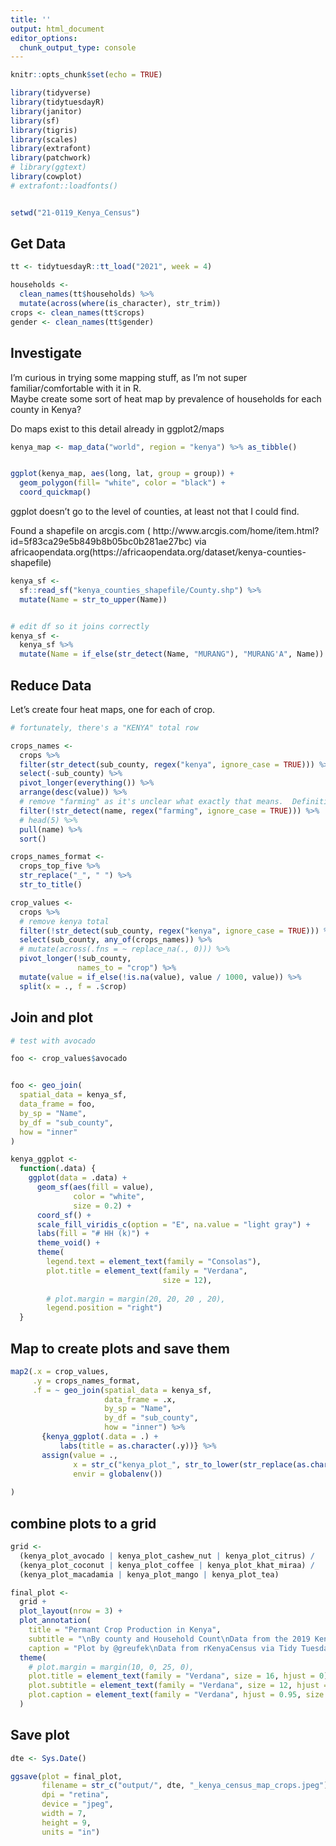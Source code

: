 ```yaml
---
title: ''
output: html_document
editor_options: 
  chunk_output_type: console
---
```


```r
knitr::opts_chunk$set(echo = TRUE)

library(tidyverse)
library(tidytuesdayR)
library(janitor)
library(sf)
library(tigris)
library(scales)
library(extrafont)
library(patchwork)
# library(ggtext)
library(cowplot)
# extrafont::loadfonts()


setwd("21-0119_Kenya_Census")
```

## Get Data

```r
tt <- tidytuesdayR::tt_load("2021", week = 4)

households <- 
  clean_names(tt$households) %>% 
  mutate(across(where(is_character), str_trim))
crops <- clean_names(tt$crops)
gender <- clean_names(tt$gender)

```

## Investigate

I'm curious in trying some mapping stuff, as I'm not super familiar/comfortable with it in R.  
Maybe create some sort of heat map by prevalence of households for each county in Kenya?

Do maps exist to this detail already in ggplot2/maps

```r
kenya_map <- map_data("world", region = "kenya") %>% as_tibble()


ggplot(kenya_map, aes(long, lat, group = group)) +
  geom_polygon(fill= "white", color = "black") + 
  coord_quickmap()


```

ggplot doesn't go to the level of counties, at least not that I could find.

Found a shapefile on arcgis.com (	http://www.arcgis.com/home/item.html?id=5f83ca29e5b849b8b05bc0b281ae27bc) via africaopendata.org(https://africaopendata.org/dataset/kenya-counties-shapefile)

```r
kenya_sf <- 
  sf::read_sf("kenya_counties_shapefile/County.shp") %>% 
  mutate(Name = str_to_upper(Name))


# edit df so it joins correctly
kenya_sf <- 
  kenya_sf %>% 
  mutate(Name = if_else(str_detect(Name, "MURANG"), "MURANG'A", Name))
```

## Reduce Data

Let's create four heat maps, one for each of crop.

```r
# fortunately, there's a "KENYA" total row

crops_names <- 
  crops %>% 
  filter(str_detect(sub_county, regex("kenya", ignore_case = TRUE))) %>% 
  select(-sub_county) %>% 
  pivot_longer(everything()) %>% 
  arrange(desc(value)) %>% 
  # remove "farming" as it's unclear what exactly that means.  Definition is "Population growing farming crops"
  filter(!str_detect(name, regex("farming", ignore_case = TRUE))) %>% 
  # head(5) %>% 
  pull(name) %>% 
  sort()

crops_names_format <- 
  crops_top_five %>% 
  str_replace("_", " ") %>% 
  str_to_title()

crop_values <- 
  crops %>% 
  # remove kenya total
  filter(!str_detect(sub_county, regex("kenya", ignore_case = TRUE))) %>% 
  select(sub_county, any_of(crops_names)) %>% 
  # mutate(across(.fns = ~ replace_na(., 0))) %>% 
  pivot_longer(!sub_county, 
               names_to = "crop") %>% 
  mutate(value = if_else(!is.na(value), value / 1000, value)) %>% 
  split(x = ., f = .$crop)


```


## Join and plot

```r
# test with avocado

foo <- crop_values$avocado


foo <- geo_join(
  spatial_data = kenya_sf, 
  data_frame = foo, 
  by_sp = "Name", 
  by_df = "sub_county", 
  how = "inner"
)
```

```r

kenya_ggplot <- 
  function(.data) {
    ggplot(data = .data) +
      geom_sf(aes(fill = value), 
              color = "white", 
              size = 0.2) + 
      coord_sf() + 
      scale_fill_viridis_c(option = "E", na.value = "light gray") + 
      labs(fill = "# HH (k)") + 
      theme_void() +
      theme(
        legend.text = element_text(family = "Consolas"), 
        plot.title = element_text(family = "Verdana", 
                                  size = 12), 
        
        # plot.margin = margin(20, 20, 20 , 20), 
        legend.position = "right") 
  }
```

## Map to create plots and save them

```r



map2(.x = crop_values, 
     .y = crops_names_format,
     .f = ~ geo_join(spatial_data = kenya_sf, 
                     data_frame = .x, 
                     by_sp = "Name", 
                     by_df = "sub_county", 
                     how = "inner") %>% 
       {kenya_ggplot(.data = .) + 
           labs(title = as.character(.y))} %>% 
       assign(value = ., 
              x = str_c("kenya_plot_", str_to_lower(str_replace(as.character(.y), " ", "_"))), 
              envir = globalenv())
     
)
```


## combine plots to a grid

```r
grid <- 
  (kenya_plot_avocado | kenya_plot_cashew_nut | kenya_plot_citrus) / 
  (kenya_plot_coconut | kenya_plot_coffee | kenya_plot_khat_miraa) / 
  (kenya_plot_macadamia | kenya_plot_mango | kenya_plot_tea)

final_plot <- 
  grid +
  plot_layout(nrow = 3) +
  plot_annotation(
    title = "Permant Crop Production in Kenya", 
    subtitle = "\nBy county and Household Count\nData from the 2019 Kenya Population and Housing Census\n", 
    caption = "Plot by @greufek\nData from rKenyaCensus via Tidy Tuesday\nKenya Counties shapefile via openAfrica -- africaopendata.org/dataset/kenya-counties-shapefile") +  
  theme(
    # plot.margin = margin(10, 0, 25, 0), 
    plot.title = element_text(family = "Verdana", size = 16, hjust = 0),
    plot.subtitle = element_text(family = "Verdana", size = 12, hjust =  0), 
    plot.caption = element_text(family = "Verdana", hjust = 0.95, size = 8) 
  )
```

## Save plot 

```r
dte <- Sys.Date()

ggsave(plot = final_plot,
       filename = str_c("output/", dte, "_kenya_census_map_crops.jpeg"),
       dpi = "retina",
       device = "jpeg", 
       width = 7, 
       height = 9, 
       units = "in")
```


